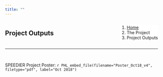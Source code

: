 ```yaml
---
title: ""
---
```


<!--Create a block for title and breadcrumbs to appear on same line-->
<div style="width: 100%; display: inline-block;">
<div style="float: left;">
## Project Outputs
</div>
<div style="float: right;">
<ol class="breadcrumb" style="background-color:white;">
  <li class="breadcrumb-item"><a href="index.html">Home</a></li>
  <li class="breadcrumb-item">The Project</li>
  <li class="breadcrumb-item active">Project Outputs</li>
</ol>

</div>
</div>
<hr class="hr-orange">

<br>

<!--Begin page content!-->

SPEEDIER Project Poster: `r PHL_embed_file(filename="Poster_Oct18_v4", filetype="pdf", label="Oct 2018")`

